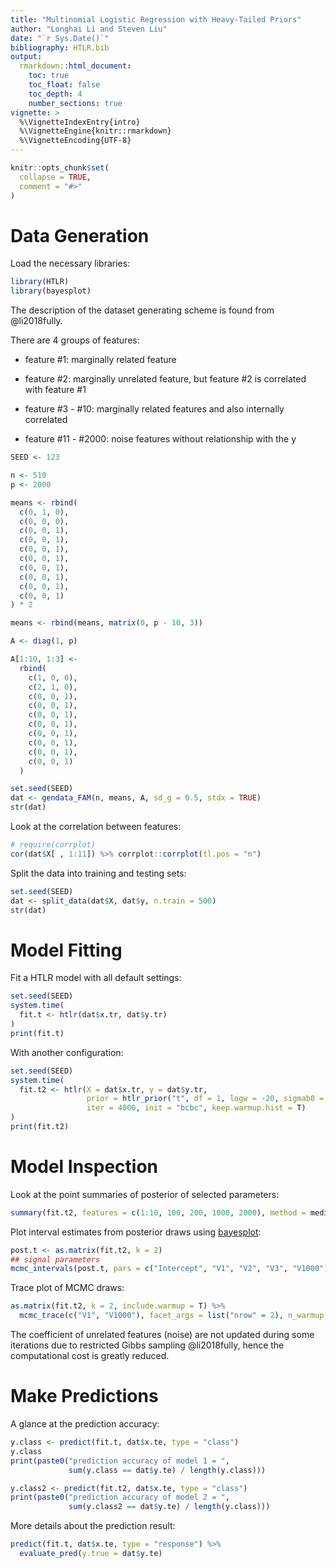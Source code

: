 ```yaml
---
title: "Multinomial Logistic Regression with Heavy-Tailed Priors"
author: "Longhai Li and Steven Liu"
date: "`r Sys.Date()`"
bibliography: HTLR.bib
output:
  rmarkdown::html_document:
    toc: true
    toc_float: false
    toc_depth: 4
    number_sections: true
vignette: >
  %\VignetteIndexEntry{intro}
  %\VignetteEngine{knitr::rmarkdown}
  %\VignetteEncoding{UTF-8}
---
```


```r
knitr::opts_chunk$set(
  collapse = TRUE,
  comment = "#>"
)
```

# Data Generation

Load the necessary libraries:

```r
library(HTLR)
library(bayesplot)
```

The description of the dataset generating scheme is found from @li2018fully.

There are 4 groups of features:

* feature #1: marginally related feature
 
* feature #2: marginally unrelated feature, but feature #2 is correlated with feature #1

* feature #3 - #10: marginally related features and also internally correlated

* feature #11 - #2000: noise features without relationship with the y

```r
SEED <- 123

n <- 510
p <- 2000

means <- rbind(
  c(0, 1, 0),
  c(0, 0, 0),
  c(0, 0, 1),
  c(0, 0, 1),
  c(0, 0, 1),
  c(0, 0, 1),
  c(0, 0, 1),
  c(0, 0, 1),
  c(0, 0, 1),
  c(0, 0, 1)
) * 2

means <- rbind(means, matrix(0, p - 10, 3))

A <- diag(1, p)

A[1:10, 1:3] <-
  rbind(
    c(1, 0, 0),
    c(2, 1, 0),
    c(0, 0, 1),
    c(0, 0, 1),
    c(0, 0, 1),
    c(0, 0, 1),
    c(0, 0, 1),
    c(0, 0, 1),
    c(0, 0, 1),
    c(0, 0, 1)
  )

set.seed(SEED)
dat <- gendata_FAM(n, means, A, sd_g = 0.5, stdx = TRUE)
str(dat)
```

Look at the correlation between features:
```r
# require(corrplot)
cor(dat$X[ , 1:11]) %>% corrplot::corrplot(tl.pos = "n")
```

Split the data into training and testing sets:
```r
set.seed(SEED)
dat <- split_data(dat$X, dat$y, n.train = 500)
str(dat)
```

# Model Fitting

Fit a HTLR model with all default settings:
```r
set.seed(SEED)
system.time(
  fit.t <- htlr(dat$x.tr, dat$y.tr)
)
print(fit.t)
```

With another configuration:
```r
set.seed(SEED)
system.time(
  fit.t2 <- htlr(X = dat$x.tr, y = dat$y.tr, 
                 prior = htlr_prior("t", df = 1, logw = -20, sigmab0 = 1500), 
                 iter = 4000, init = "bcbc", keep.warmup.hist = T)
)
print(fit.t2)
```

# Model Inspection 

Look at the point summaries of posterior of selected parameters:
```r
summary(fit.t2, features = c(1:10, 100, 200, 1000, 2000), method = median)
```

Plot interval estimates from posterior draws using [bayesplot](https://mc-stan.org/bayesplot/index.html):
```r
post.t <- as.matrix(fit.t2, k = 2)
## signal parameters
mcmc_intervals(post.t, pars = c("Intercept", "V1", "V2", "V3", "V1000"))
```

Trace plot of MCMC draws:
```r
as.matrix(fit.t2, k = 2, include.warmup = T) %>%
  mcmc_trace(c("V1", "V1000"), facet_args = list("nrow" = 2), n_warmup = 2000)
```

The coefficient of unrelated features (noise) are not updated during some iterations due to restricted Gibbs sampling @li2018fully, hence the computational cost is greatly reduced.

# Make Predictions

A glance at the prediction accuracy:
```r
y.class <- predict(fit.t, dat$x.te, type = "class")
y.class
print(paste0("prediction accuracy of model 1 = ", 
             sum(y.class == dat$y.te) / length(y.class)))

y.class2 <- predict(fit.t2, dat$x.te, type = "class")
print(paste0("prediction accuracy of model 2 = ", 
             sum(y.class2 == dat$y.te) / length(y.class)))

```

More details about the prediction result: 
```r
predict(fit.t, dat$x.te, type = "response") %>%
  evaluate_pred(y.true = dat$y.te)
```

